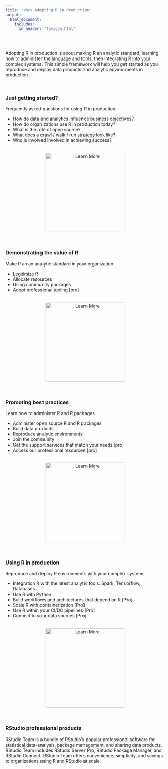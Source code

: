 ```yaml
---
title: "<br> Adopting R in Production"
output: 
  html_document:
    includes:
      in_header: "favicon.html"
---
```


<br>

Adopting R in production is about making R an analytic standard, learning how to administer the language and tools, then integrating R into your complex systems. This simple framework will help you get started as you reproduce and deploy data products and analytic environments in production. 

<br>

### Just getting started?

Frequently asked questions for using R in production.

* How do data and analytics influence business objectives?
* How do organizations use R in production today?
* What is the role of open source?
* What does a crawl / walk / run strategy look like?
* Who is involved involved in achieving success?

<br><center><img src="img/learn-more.png" alt="Learn More" style="width:250px;"></center><br>

### Demonstrating the value of R

Make R an an analytic standard in your organization.

* Legitimize R
* Allocate resources
* Using community packages
* Adopt professional tooling [pro]

<br><center><img src="img/learn-more.png" alt="Learn More" style="width:250px;"></center><br>

### Promoting best practices

Learn how to administer R and R packages.

* Administer open source R and R packages
* Build data products
* Reproduce analytic environments
* Join the community
* Get the support services that match your needs [pro]
* Access our professional resources [pro]

<br><center><img src="img/learn-more.png" alt="Learn More" style="width:250px;"></center><br>

### Using R in production

Reproduce and deploy R environments with your complex systems

* Integration R with the latest analytic tools: Spark, Tensorflow, Databases.
* Use R with Python
* Build workflows and architectures that depend on R [Pro]
* Scale R with containerization [Pro]
* Use R within your CI/DC pipelines [Pro]
* Connect to your data sources [Pro]

<br><center><img src="img/learn-more.png" alt="Learn More" style="width:250px;"></center><br>

### RStudio professional products

RStudio Team is a bundle of RStudio’s popular professional software for statistical data-analysis, package management, and sharing data products. RStudio Team includes RStudio Server Pro, RStudio Package Manager, and RStudio Connect. RStudio Team offers convenience, simplicity, and savings to organizations using R and RStudio at scale.

